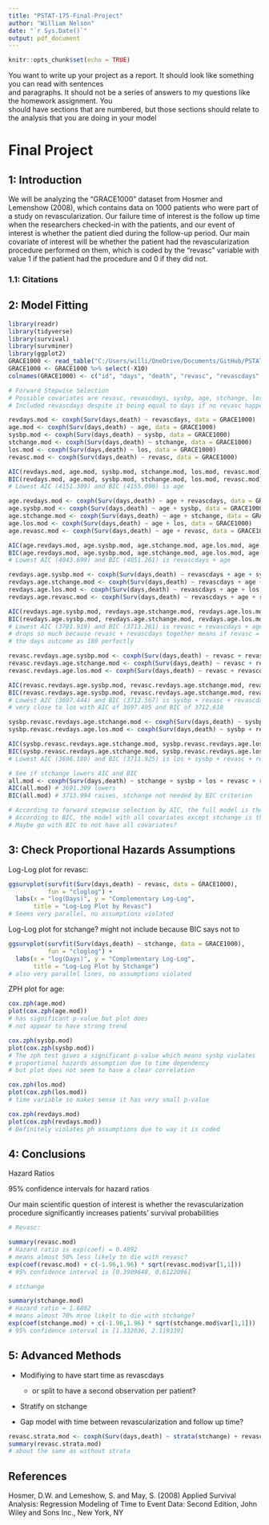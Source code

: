 ```yaml
---
title: "PSTAT-175-Final-Project"
author: "William Nelson"
date: "`r Sys.Date()`"
output: pdf_document
---
```


```r
knitr::opts_chunk$set(echo = TRUE)
```

You want to write up your project as a report. It should look like something you can read with sentences\
and paragraphs. It should not be a series of answers to my questions like the homework assignment. You\
should have sections that are numbered, but those sections should relate to the analysis that you are doing in your model

# Final Project

## 1: Introduction

We will be analyzing the "GRACE1000" dataset from Hosmer and Lemenshow (2008), which contains data on 1000 patients who were part of a study on revascularization. Our failure time of interest is the follow up time when the researchers checked-in with the patients, and our event of interest is whether the patient died during the follow-up period. Our main covariate of interest will be whether the patient had the revascularization procedure performed on them, which is coded by the "revasc" variable with value 1 if the patient had the procedure and 0 if they did not.

### 1.1: Citations

## 2: Model Fitting

```r
library(readr)
library(tidyverse)
library(survival)
library(survminer)
library(ggplot2)
GRACE1000 <- read_table("C:/Users/willi/OneDrive/Documents/GitHub/PSTAT175-Final/GRACE1000.dat", col_names = FALSE)
GRACE1000 <- GRACE1000 %>% select(-X10)
colnames(GRACE1000) <- c("id", "days", "death", "revasc", "revascdays", "los", "age", "sysbp", "stchange")
```

```r
# Forward Stepwise Selection
# Possible covariates are revasc, revascdays, sysbp, age, stchange, los
# Included revascdays despite it being equal to days if no revasc happened

revdays.mod <- coxph(Surv(days,death) ~ revascdays, data = GRACE1000)
age.mod <- coxph(Surv(days,death) ~ age, data = GRACE1000)
sysbp.mod <- coxph(Surv(days,death) ~ sysbp, data = GRACE1000)
stchange.mod <- coxph(Surv(days,death) ~ stchange, data = GRACE1000)
los.mod <- coxph(Surv(days,death) ~ los, data = GRACE1000)
revasc.mod <- coxph(Surv(days,death) ~ revasc, data = GRACE1000)

AIC(revdays.mod, age.mod, sysbp.mod, stchange.mod, los.mod, revasc.mod)
BIC(revdays.mod, age.mod, sysbp.mod, stchange.mod, los.mod, revasc.mod)
# Lowest AIC (4151.309) and BIC (4155.090) is age
```

```r
age.revdays.mod <- coxph(Surv(days,death) ~ age + revascdays, data = GRACE1000)
age.sysbp.mod <- coxph(Surv(days,death) ~ age + sysbp, data = GRACE1000)
age.stchange.mod <- coxph(Surv(days,death) ~ age + stchange, data = GRACE1000)
age.los.mod <- coxph(Surv(days,death) ~ age + los, data = GRACE1000)
age.revasc.mod <- coxph(Surv(days,death) ~ age + revasc, data = GRACE1000)

AIC(age.revdays.mod, age.sysbp.mod, age.stchange.mod, age.los.mod, age.revasc.mod)
BIC(age.revdays.mod, age.sysbp.mod, age.stchange.mod, age.los.mod, age.revasc.mod)
# Lowest AIC (4043.699) and BIC (4051.261) is revascdays + age
```

```r
revdays.age.sysbp.mod <- coxph(Surv(days,death) ~ revascdays + age + sysbp, data = GRACE1000)
revdays.age.stchange.mod <- coxph(Surv(days,death) ~ revascdays + age + stchange, data = GRACE1000)
revdays.age.los.mod <- coxph(Surv(days,death) ~ revascdays + age + los, data = GRACE1000)
revdays.age.revasc.mod <- coxph(Surv(days,death) ~ revascdays + age + revasc, data = GRACE1000)

AIC(revdays.age.sysbp.mod, revdays.age.stchange.mod, revdays.age.los.mod, revdays.age.revasc.mod)
BIC(revdays.age.sysbp.mod, revdays.age.stchange.mod, revdays.age.los.mod, revdays.age.revasc.mod)
# Lowest AIC (3701.919) and BIC (3713.261) is revasc + revascdays + age
# drops so much because revasc + revascdays together means if revasc = 0, it predicts
# the days outcome as 180 perfectly 
```

```r
revasc.revdays.age.sysbp.mod <- coxph(Surv(days,death) ~ revasc + revascdays + age + sysbp, data = GRACE1000)
revasc.revdays.age.stchange.mod <- coxph(Surv(days,death) ~ revasc + revascdays + age + stchange, data = GRACE1000)
revasc.revdays.age.los.mod <- coxph(Surv(days,death) ~ revasc + revascdays + age + los, data = GRACE1000)

AIC(revasc.revdays.age.sysbp.mod, revasc.revdays.age.stchange.mod, revasc.revdays.age.los.mod)
BIC(revasc.revdays.age.sysbp.mod, revasc.revdays.age.stchange.mod, revasc.revdays.age.los.mod)
# Lowest AIC (3697.444) and BIC (3712.567) is sysbp + revasc + revascdays + age
# very close to los with AIC of 3697.495 and BIC of 3712.618
```

```r
sysbp.revasc.revdays.age.stchange.mod <- coxph(Surv(days,death) ~ sysbp + revasc + revascdays + age + stchange, data = GRACE1000)
sysbp.revasc.revdays.age.los.mod <- coxph(Surv(days,death) ~ sysbp + revasc + revascdays + age + los, data = GRACE1000)

AIC(sysbp.revasc.revdays.age.stchange.mod, sysbp.revasc.revdays.age.los.mod)
BIC(sysbp.revasc.revdays.age.stchange.mod, sysbp.revasc.revdays.age.los.mod)
# Lowest AIC (3696.180) and BIC (3711.925) is los + sysbp + revasc + revascdays + age
```

```r
# See if stchange lowers AIC and BIC
all.mod <- coxph(Surv(days,death) ~ stchange + sysbp + los + revasc + revascdays + age, data = GRACE1000)
AIC(all.mod) # 3691.309 lowers
BIC(all.mod) # 3713.994 raises, stchange not needed by BIC criterion 

# According to forward stepwise selection by AIC, the full model is the best model
# According to BIC, the model with all covariates except stchange is the best model
# Maybe go with BIC to not have all covariates?
```

## 3: Check Proportional Hazards Assumptions

Log-Log plot for revasc:

```r
ggsurvplot(survfit(Surv(days,death) ~ revasc, data = GRACE1000),
           fun = "cloglog") + 
  labs(x = "log(Days)", y = "Complementary Log-Log",
       title = "Log-Log Plot by Revasc")
# Seems very parallel, no assumptions violated
```

Log-Log plot for stchange? might not include because BIC says not to

```r
ggsurvplot(survfit(Surv(days,death) ~ stchange, data = GRACE1000),
           fun = "cloglog") + 
  labs(x = "log(Days)", y = "Complementary Log-Log",
       title = "Log-Log Plot by Stchange")
# also very parallel lines, no assumptions violated
```

ZPH plot for age:

```r
cox.zph(age.mod)
plot(cox.zph(age.mod))
# has significant p-value but plot does 
# not appear to have strong trend
```

```r
cox.zph(sysbp.mod)
plot(cox.zph(sysbp.mod))
# The zph test gives a significant p-value which means sysbp violates
# proportional hazards assumption due to time dependency 
# but plot does not seem to have a clear correlation
```

```r
cox.zph(los.mod)
plot(cox.zph(los.mod))
# time variable so makes sense it has very small p-value
```

```r
cox.zph(revdays.mod)
plot(cox.zph(revdays.mod))
# Definitely violates ph assumptions due to way it is coded
```

## 4: Conclusions

Hazard Ratios

95% confidence intervals for hazard ratios

Our main scientific question of interest is whether the revascularization procedure significantly increases patients' survival probabilities

```r
# Revasc:

summary(revasc.mod)
# Hazard ratio is exp(coef) = 0.4892
# means almost 50% less likely to die with revasc?
exp(coef(revasc.mod) + c(-1.96,1.96) * sqrt(revasc.mod$var[1,1]))
# 95% confidence interval is [0.3909648, 0.6122096]
```

```r
# stchange

summary(stchange.mod)
# Hazard ratio = 1.6802
# means almost 70% mroe likelt to die with stchange?
exp(coef(stchange.mod) + c(-1.96,1.96) * sqrt(stchange.mod$var[1,1]))
# 95% confidence interval is [1.332036, 2.119339]
```

## 5: Advanced Methods

-   Modifiying to have start time as revascdays

    -   or split to have a second observation per patient?

-   Stratify on stchange

-   Gap model with time between revascularization and follow up time?

```r
revasc.strata.mod <- coxph(Surv(days,death) ~ strata(stchange) + revasc, data = GRACE1000)
summary(revasc.strata.mod)
# about the same as without strata
```

## References

Hosmer, D.W. and Lemeshow, S. and May, S. (2008) Applied Survival Analysis: Regression Modeling of Time to Event Data: Second Edition, John Wiley and Sons Inc., New York, NY

